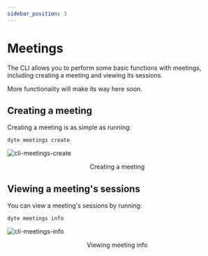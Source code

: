 ```yaml
---
sidebar_position: 3
---
```

# Meetings
The CLI allows you to perform some basic functions with meetings, including creating a meeting and viewing its sessions.

More functionality will make its way here soon.

## Creating a meeting
Creating a meeting is as simple as running:
```
dyte meetings create
```
![cli-meetings-create](/cli-meetings-create.png)
<figcaption align="center">
  Creating a meeting
</figcaption>

## Viewing a meeting's sessions
You can view a meeting's sessions by running:
```
dyte meetings info
```
![cli-meetings-info](/cli-meetings-info.png)
<figcaption align="center">
  Viewing meeting info
</figcaption>